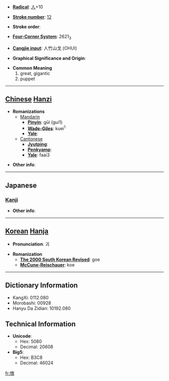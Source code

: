 * '''[[Wiktionary:Chinese radical index| Radical]]''': [[Wiktionary:Chinese radical index 人|人]]+10

* '''[[Wiktionary:Chinese total strokes index|Stroke number]]''': [[Wiktionary:Chinese total strokes index 12|12]]

* '''Stroke order''': 

* '''[[Wiktionary:Chinese four corner index|Four-Corner System]]''': 2621<sub>3</sub>

* '''[[Wiktionary:Chinese Cangjie index|Cangjie input]]''': 人竹山戈 (OHUI)

* '''Graphical Significance and Origin''': 

* '''Common Meaning'''
*#great, gigantic
*# puppet


----

== [[Chinese]] [[Hanzi]] ==

* '''Romanizations'''
** [[Mandarin]]
*** '''[[Pinyin]]''': gūi (gui1)
*** '''[[Wade-Giles]]''': kuei<sup>1</sup>
*** '''[[Yale]]''': 
**[[Cantonese]]
***'''[[Jyutping]]''':
***'''[[Penkyamp]]''': 
***'''[[Yale]]''': faai3

* '''Other info''': 

----

==Japanese==
===[[Kanji]]===
{{kanji|on readings=[[かい]] (kai)|kun readings=[[おおきい]] (ookii)}}

* '''Other info''':  

----

== [[Korean]] [[Hanja]] ==

* '''Pronunciation''': 괴

* '''Romanization'''
** '''[[The 2000 South Korean Revised Romanization|The 2000 South Korean Revised]]''': goe
** '''[[McCune-Reischauer]]''': koe

----

== Dictionary Information ==

* KangXi: 0112.080
* Morobashi: 00928
* Hanyu Da Zidian: 10192.080

== Technical Information ==

* '''Unicode''':
** Hex: 5080
** Decimal: 20608
* '''Big5''':
** Hex: B3C8
** Decimal: 46024

[[fr:傀]]